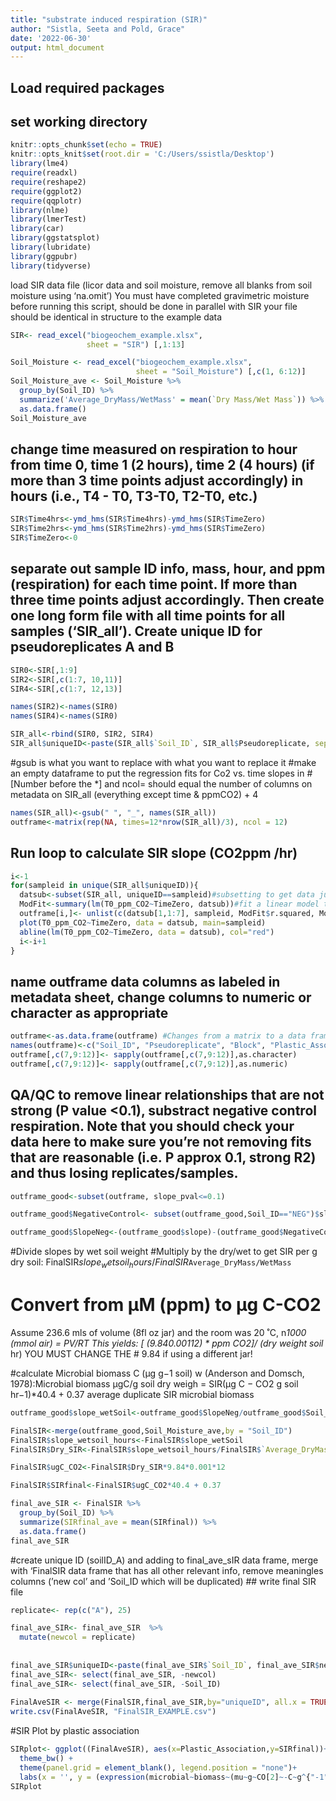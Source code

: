 ---
title: "substrate induced respiration (SIR)"
author: "Sistla, Seeta and Pold, Grace"
date: '2022-06-30'
output: html_document
---
## Load required packages
## set working directory
```{r setup, include=FALSE}
knitr::opts_chunk$set(echo = TRUE)
knitr::opts_knit$set(root.dir = 'C:/Users/ssistla/Desktop')
library(lme4)
require(readxl)
require(reshape2)
require(ggplot2)
require(qqplotr)
library(nlme)
library(lmerTest)
library(car)
library(ggstatsplot)
library(lubridate)
library(ggpubr)
library(tidyverse)
```


load SIR data file (licor data and soil moisture, remove all blanks from soil moisture using 'na.omit') 
You must have completed gravimetric moisture before running this script, should be done in parallel with SIR
your file should be identical in structure to the example data
```{r}
SIR<- read_excel("biogeochem_example.xlsx", 
                 sheet = "SIR") [,1:13]

Soil_Moisture <- read_excel("biogeochem_example.xlsx", 
                            sheet = "Soil_Moisture") [,c(1, 6:12)]
Soil_Moisture_ave <- Soil_Moisture %>%                                     
  group_by(Soil_ID) %>%
  summarize('Average_DryMass/WetMass' = mean(`Dry Mass/Wet Mass`)) %>% 
  as.data.frame()
Soil_Moisture_ave

```

## change time measured on respiration to hour from time 0, time 1 (2 hours), time 2 (4 hours) (if more than 3 time points adjust accordingly) in hours (i.e., T4 - T0, T3-T0, T2-T0, etc.)

```{r}
SIR$Time4hrs<-ymd_hms(SIR$Time4hrs)-ymd_hms(SIR$TimeZero)
SIR$Time2hrs<-ymd_hms(SIR$Time2hrs)-ymd_hms(SIR$TimeZero)
SIR$TimeZero<-0
```

## separate out sample ID info, mass, hour, and ppm (respiration) for each time point. If more than three time points adjust accordingly.  Then create one long form file with all time points for all samples ('SIR_all'). Create unique ID for pseudoreplicates A and B


```{r}

SIR0<-SIR[,1:9]
SIR2<-SIR[,c(1:7, 10,11)]
SIR4<-SIR[,c(1:7, 12,13)]

names(SIR2)<-names(SIR0)
names(SIR4)<-names(SIR0)

SIR_all<-rbind(SIR0, SIR2, SIR4)
SIR_all$uniqueID<-paste(SIR_all$`Soil_ID`, SIR_all$Pseudoreplicate, sep="_")
```


#gsub is what you want to replace with what you want to replace it 
#make an empty dataframe to put the regression fits for Co2 vs. time slopes in 
#[Number before the *] and ncol= should equal the number of columns on metadata on SIR_all (everything except time & ppmCO2) + 4 
```{r}
names(SIR_all)<-gsub(" ", "_", names(SIR_all))
outframe<-matrix(rep(NA, times=12*nrow(SIR_all)/3), ncol = 12)
```


## Run loop to calculate SIR slope (CO2ppm /hr)

```{r}
i<-1
for(sampleid in unique(SIR_all$uniqueID)){
  datsub<-subset(SIR_all, uniqueID==sampleid)#subsetting to get data just for sample of interest
  ModFit<-summary(lm(T0_ppm_CO2~TimeZero, datsub))#fit a linear model to determine slope
  outframe[i,]<- unlist(c(datsub[1,1:7], sampleid, ModFit$r.squared, ModFit$coefficients[2], ModFit$coefficients[4], ModFit$coefficients[8]))#extract the parameters of interest (ie slope, Rsq and p-values for slope) and save to a new dataframe
  plot(T0_ppm_CO2~TimeZero, data = datsub, main=sampleid)
  abline(lm(T0_ppm_CO2~TimeZero, data = datsub), col="red")
  i<-i+1
}

```
## name outframe data columns as labeled in metadata sheet, change columns to numeric or character as appropriate

```{r}
outframe<-as.data.frame(outframe) #Changes from a matrix to a data frame
names(outframe)<-c("Soil_ID", "Pseudoreplicate", "Block", "Plastic_Association", "Mulch_Thickness", "BDM_Maker", "Soil_wet_wt", "uniqueID", "r.squared", "slope", "SE", "slope_pval")
outframe[,c(7,9:12)]<- sapply(outframe[,c(7,9:12)],as.character)
outframe[,c(7,9:12)]<- sapply(outframe[,c(7,9:12)],as.numeric)
```

## QA/QC to remove linear relationships that are not strong (P value <0.1), substract negative control respiration. Note that you should check your data here to make sure you're not removing fits that are reasonable (i.e. P approx 0.1, strong R2) and thus losing replicates/samples. 

```{r}
outframe_good<-subset(outframe, slope_pval<=0.1)

outframe_good$NegativeControl<- subset(outframe_good,Soil_ID=="NEG")$slope

outframe_good$SlopeNeg<-(outframe_good$slope)-(outframe_good$NegativeControl)

```

#Divide slopes by wet soil weight
#Multiply by the dry/wet to get SIR per g dry soil: FinalSIR$slope_wetsoil_hours/FinalSIR$`Average_DryMass/WetMass`

# Convert from µM (ppm) to µg C-CO2
Assume 236.6 mls of volume (8fl oz jar) and the room was 20 ˚C, n*1000 (mmol air) = PV/RT 
This yields: [ (9.84*0.001*12) * ppm CO2]/ (dry weight soil * hr)
YOU MUST CHANGE THE # 9.84 if using a different jar!

#calculate Microbial biomass C (µg g−1 soil) w (Anderson and Domsch, 1978):Microbial biomass  μgC/g soil dry weigh = SIR(μg C − CO2 g soil hr−1)*40.4 + 0.37
 average duplicate SIR microbial biomass



```{r}
outframe_good$slope_wetSoil<-outframe_good$SlopeNeg/outframe_good$Soil_wet_wt

FinalSIR<-merge(outframe_good,Soil_Moisture_ave,by = "Soil_ID")
FinalSIR$slope_wetsoil_hours<-FinalSIR$slope_wetSoil
FinalSIR$Dry_SIR<-FinalSIR$slope_wetsoil_hours/FinalSIR$`Average_DryMass/WetMass` 

FinalSIR$ugC_CO2<-FinalSIR$Dry_SIR*9.84*0.001*12

FinalSIR$SIRfinal<-FinalSIR$ugC_CO2*40.4 + 0.37

final_ave_SIR <- FinalSIR %>%                                     
  group_by(Soil_ID) %>%
  summarize(SIRfinal_ave = mean(SIRfinal)) %>% 
  as.data.frame()
final_ave_SIR

```


#create unique ID (soilID_A) and adding to final_ave_sIR data frame, merge with 'FinalSIR data frame that has all other relevant info, remove meaningles columns ('new col' and 'Soil_ID which will be duplicated)
## write final SIR file
```{r}
replicate<- rep(c("A"), 25)

final_ave_SIR<- final_ave_SIR  %>%  
  mutate(newcol = replicate)   
  
 
final_ave_SIR$uniqueID<-paste(final_ave_SIR$`Soil_ID`, final_ave_SIR$newcol, sep="_")
final_ave_SIR<- select(final_ave_SIR, -newcol)
final_ave_SIR<- select(final_ave_SIR, -Soil_ID)
                            
FinalAveSIR <- merge(FinalSIR,final_ave_SIR,by="uniqueID", all.x = TRUE)
write.csv(FinalAveSIR, "FinalSIR_EXAMPLE.csv")
```


#SIR Plot by plastic association


```{r} 
SIRplot<- ggplot((FinalAveSIR), aes(x=Plastic_Association,y=SIRfinal))+ geom_boxplot()+
  theme_bw() + 
  theme(panel.grid = element_blank(), legend.position = "none")+
  labs(x = '', y = (expression(microbial~biomass~(mu~g~CO[2]~-C~g^{"-1"}~soil))))
SIRplot
```
